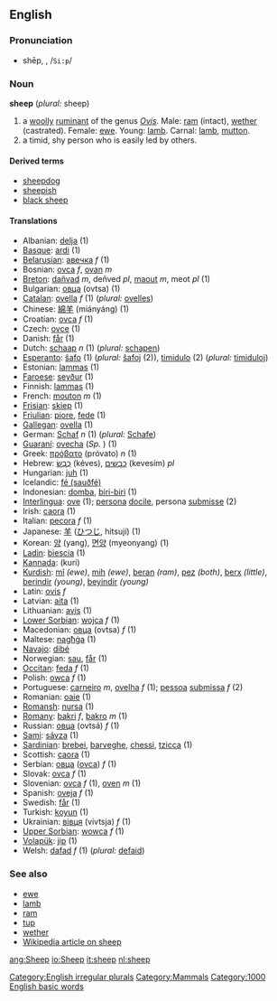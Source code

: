 ==English==
===Pronunciation===
*shēp, {{IPAchar|//ʃiːp/}}, /<tt>Si:p</tt>/
*:{{IPAchar|/[[Rhymes:English:-iːp|Rhymes: -iːp]]}}

===Noun===
'''sheep''' (''plural:'' sheep)

#a [[woolly]] [[ruminant]] of the genus ''[[Ovis]]''. Male: [[ram]] (intact), [[wether]] (castrated). Female: [[ewe]]. Young: [[lamb]]. Carnal: [[lamb]], [[mutton]].
#a timid, shy person who is easily led by others.

====Derived terms====
*[[sheepdog]]
*[[sheepish]]
*[[black sheep]]

==== Translations ====
*Albanian: [[delja]] (1)
*[[Basque]]: [[ardi]] (1)
*[[Belarusian]]: [[авечка]] ''f'' (1)
*Bosnian: [[ovca]] ''f'', [[ovan]] ''m''
*[[Breton]]: [[dañvad]] ''m'', deñved ''pl'', [[maout]] ''m'', meot ''pl'' (1)
*Bulgarian: [[овца]] (ovtsa) (1)
*[[Catalan]]: [[ovella]] ''f'' (1) (''plural:'' [[ovelles]])
*Chinese: [[綿羊]] (miányáng) (1)
*Croatian: [[ovca]] ''f'' (1)
*Czech: [[ovce]] (1)
*Danish: [[får]] (1)
*Dutch: [[schaap]] ''n'' (1) (''plural:'' [[schapen]])
*[[Esperanto]]: [[ŝafo]] (1) (''plural:'' [[ŝafoj]] (2)), [[timidulo]] (2) (''plural:'' [[timiduloj]])
*Estonian: [[lammas]] (1)
*[[Faroese]]: [[seyður]] (1)
*Finnish: [[lammas]] (1)
*French: [[mouton]] ''m'' (1)
*[[Frisian]]: [[skiep]] (1)
*[[Friulian]]: [[piore]], [[fede]] (1)
*[[Gallegan]]: [[ovella]] (1)
*German: [[Schaf]] ''n'' (1) (''plural:'' [[Schafe]])
*[[Guaraní]]: [[ovecha]] (''Sp.'' <!--what does this mean?-->) (1)
*Greek: [[πρόβατο]] (próvato) ''n'' (1)
*Hebrew: [[כבש|כֶּבֶשׂ]] (kéves), [[כבשים]] (kevesím) ''pl''
*Hungarian: [[juh]] (1)
*Icelandic: [[fé (sauðfé)]]
*Indonesian: [[domba]], [[biri-biri]] (1)
*[[Interlingua]]: [[ove]] (1); [[persona]] [[docile]], persona [[submisse]] (2)
*Irish: [[caora]] (1)
*Italian: [[pecora]] ''f'' (1)
*Japanese: [[羊]] ([[ひつじ]], hitsují) (1)
*Korean: [[양]] (yang), [[면양]] (myeonyang) (1)
*[[Ladin]]: [[biescia]] (1)
*[[Kannada]]: (kuri)
*[[Kurdish]]: [[mî]] ''(ewe)'', [[mih]] ''(ewe)'', [[beran]] ''(ram)'', [[pez]] ''(both)'', [[berx]] ''(little)'', [[berindir]] ''(young)'', [[beyindir]] ''(young)''
*Latin: [[ovis]] ''f''
*Latvian: [[aita]] (1)
*Lithuanian: [[avis]] (1)
*[[Lower Sorbian]]: [[wojca]] ''f'' (1)
*Macedonian: [[овца]] (ovtsa) ''f'' (1)
*Maltese: [[nagħġa]] (1)
*[[Navajo]]: [[dibé]]
*Norwegian: [[sau]], [[får]] (1)
*[[Occitan]]: [[feda]] ''f'' (1)
*Polish: [[owca]] ''f'' (1)
*Portuguese: [[carneiro]] ''m'', [[ovelha]] ''f'' (1); [[pessoa]] [[submissa]] ''f'' (2)
*Romanian: [[oaie]] (1)
*[[Romansh]]: [[nursa]] (1)
*[[Romany]]: [[bakri]] ''f'', [[bakro]] ''m'' (1)
*Russian: [[овца#Russian|овца]] (ovtsá) ''f'' (1)
*[[Sami]]: [[sávza]] (1)
*[[Sardinian]]: [[brebei]], [[barveghe]], [[chessi]], [[tzicca]] (1)
*Scottish: [[caora]] (1)
*Serbian: [[овца]] ([[ovca]]) ''f'' (1)
*Slovak: [[ovca]] ''f'' (1)
*Slovenian: [[ovca]] ''f'' (1), [[oven]] ''m'' (1)
*Spanish: [[oveja]] ''f'' (1)
*Swedish: [[får]] (1)
*Turkish: [[koyun]] (1)
*Ukrainian: [[вівця]] (vivtsja) ''f'' (1)
*[[Upper Sorbian]]: [[wowca]] ''f'' (1)
*[[Volapük]]: [[jip]] (1)
*Welsh: [[dafad]] ''f'' (1) (''plural:'' [[defaid]])

===See also===
*[[ewe]]
*[[lamb]]
*[[ram]]
*[[tup]]
*[[wether]]
*[[w:sheep|Wikipedia article on sheep]]

[[Category:English irregular plurals]]
[[Category:Mammals]]
[[Category:1000 English basic words]]

[[ang:Sheep]]
[[io:Sheep]]
[[it:sheep]]
[[nl:sheep]]